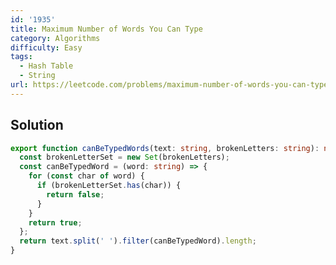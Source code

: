```yaml
---
id: '1935'
title: Maximum Number of Words You Can Type
category: Algorithms
difficulty: Easy
tags:
  - Hash Table
  - String
url: https://leetcode.com/problems/maximum-number-of-words-you-can-type
---
```


## Solution

```typescript filename="solution.ts" copy
export function canBeTypedWords(text: string, brokenLetters: string): number {
  const brokenLetterSet = new Set(brokenLetters);
  const canBeTypedWord = (word: string) => {
    for (const char of word) {
      if (brokenLetterSet.has(char)) {
        return false;
      }
    }
    return true;
  };
  return text.split(' ').filter(canBeTypedWord).length;
}
```
